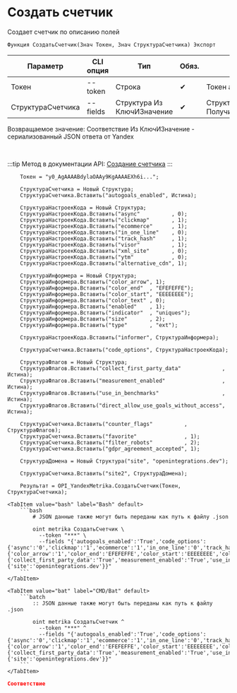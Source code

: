 ﻿---
sidebar_position: 1
description: Создать счетчик и другие функции для работы с Yandex Metrika в Открытом пакете интеграций - бесплатной open-source библиотеке интеграций для 1С:Предприятие 8, OneScript и CLI
keywords: [1C, 1С, 1С:Предприятие, 1С:Предприятие 8.3, API, Интеграция, Сервисы, Обмен, OneScript, CLI, Yandex Metrika]
---


# Создать счетчик
 Создает счетчик по описанию полей



`Функция СоздатьСчетчик(Знач Токен, Знач СтруктураСчетчика) Экспорт`

  | Параметр | CLI опция | Тип | Обяз. | Назначение |
  |-|-|-|-|-|
  | Токен | --token | Строка | &#x2714; | Токен авторизации |
  | СтруктураСчетчика | --fields | Структура Из КлючИЗначение | &#x2714; | Структура счетчика. См. ПолучитьСтруктуруСчетчика |

  
  Возвращаемое значение:   Соответствие Из КлючИЗначение - сериализованный JSON ответа от Yandex

<br/>

:::tip
Метод в документации API: [Создание счетчика](https://yandex.ru/dev/metrika/ru/management/openapi/counter/addCounter)
:::
<br/>



```bsl title="Пример использования для 1С:Предприятие/OneScript"
    Токен = "y0_AgAAAABdylaOAAy9KgAAAAEXh6i...";

    СтруктураСчетчика = Новый Структура;
    СтруктураСчетчика.Вставить("autogoals_enabled", Истина);

    СтруктураНастроекКода = Новый Структура;
    СтруктураНастроекКода.Вставить("async"          , 0);
    СтруктураНастроекКода.Вставить("clickmap"       , 1);
    СтруктураНастроекКода.Вставить("ecommerce"      , 1);
    СтруктураНастроекКода.Вставить("in_one_line"    , 0);
    СтруктураНастроекКода.Вставить("track_hash"     , 1);
    СтруктураНастроекКода.Вставить("visor"          , 1);
    СтруктураНастроекКода.Вставить("xml_site"       , 0);
    СтруктураНастроекКода.Вставить("ytm"            , 0);
    СтруктураНастроекКода.Вставить("alternative_cdn", 1);

    СтруктураИнформера = Новый Структура;
    СтруктураИнформера.Вставить("color_arrow", 1);
    СтруктураИнформера.Вставить("color_end"  , "EFEFEFFE");
    СтруктураИнформера.Вставить("color_start", "EEEEEEEE");
    СтруктураИнформера.Вставить("color_text" , 0);
    СтруктураИнформера.Вставить("enabled"    , 1);
    СтруктураИнформера.Вставить("indicator"  , "uniques");
    СтруктураИнформера.Вставить("size"       , 2);
    СтруктураИнформера.Вставить("type"       , "ext");

    СтруктураНастроекКода.Вставить("informer", СтруктураИнформера);

    СтруктураСчетчика.Вставить("code_options", СтруктураНастроекКода);

    СтруктураФлагов = Новый Структура;
    СтруктураФлагов.Вставить("collect_first_party_data"             , Истина);
    СтруктураФлагов.Вставить("measurement_enabled"                  , Истина);
    СтруктураФлагов.Вставить("use_in_benchmarks"                    , Истина);
    СтруктураФлагов.Вставить("direct_allow_use_goals_without_access", Истина);

    СтруктураСчетчика.Вставить("counter_flags"          , СтруктураФлагов);
    СтруктураСчетчика.Вставить("favorite"               , 1);
    СтруктураСчетчика.Вставить("filter_robots"          , 2);
    СтруктураСчетчика.Вставить("gdpr_agreement_accepted", 1);

    СтруктураДомена = Новый Структура("site", "openintegrations.dev");

    СтруктураСчетчика.Вставить("site2", СтруктураДомена);

    Результат = OPI_YandexMetrika.СоздатьСчетчик(Токен, СтруктураСчетчика);
```
    

 <Tabs>
  
    <TabItem value="bash" label="Bash" default>
        ```bash
            # JSON данные также могут быть переданы как путь к файлу .json
            
            oint metrika СоздатьСчетчик \
              --token "***" \
              --fields "{'autogoals_enabled':'True','code_options':{'async':'0','clickmap':'1','ecommerce':'1','in_one_line':'0','track_hash':'1','visor':'1','xml_site':'0','ytm':'0','alternative_cdn':'1','informer':{'color_arrow':'1','color_end':'EFEFEFFE','color_start':'EEEEEEEE','color_text':'0','enabled':'1','indicator':'uniques','size':'2','type':'ext'}},'counter_flags':{'collect_first_party_data':'True','measurement_enabled':'True','use_in_benchmarks':'True','direct_allow_use_goals_without_access':'True'},'favorite':'1','filter_robots':'2','gdpr_agreement_accepted':'1','site2':{'site':'openintegrations.dev'}}"
        ```
    </TabItem>
  
    <TabItem value="bat" label="CMD/Bat" default>
        ```batch
            :: JSON данные также могут быть переданы как путь к файлу .json
            
            oint metrika СоздатьСчетчик ^
              --token "***" ^
              --fields "{'autogoals_enabled':'True','code_options':{'async':'0','clickmap':'1','ecommerce':'1','in_one_line':'0','track_hash':'1','visor':'1','xml_site':'0','ytm':'0','alternative_cdn':'1','informer':{'color_arrow':'1','color_end':'EFEFEFFE','color_start':'EEEEEEEE','color_text':'0','enabled':'1','indicator':'uniques','size':'2','type':'ext'}},'counter_flags':{'collect_first_party_data':'True','measurement_enabled':'True','use_in_benchmarks':'True','direct_allow_use_goals_without_access':'True'},'favorite':'1','filter_robots':'2','gdpr_agreement_accepted':'1','site2':{'site':'openintegrations.dev'}}"
        ```
    </TabItem>
</Tabs>


```json title="Результат"
Соответствие
```

